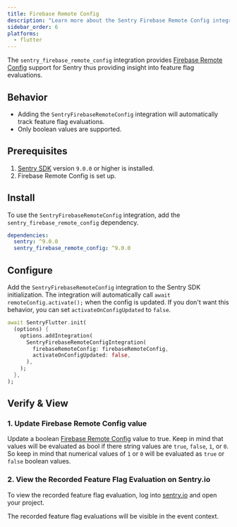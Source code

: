 ```yaml
---
title: Firebase Remote Config
description: "Learn more about the Sentry Firebase Remote Config integration for the Dart SDK."
sidebar_order: 6
platforms:
  - flutter
---
```


The `sentry_firebase_remote_config` integration provides [Firebase Remote Config](https://firebase.google.com/docs/remote-config/get-started?platform=flutter) support for Sentry thus providing insight into feature flag evaluations.

## Behavior

- Adding the `SentryFirebaseRemoteConfig` integration will automatically track feature flag evaluations.
- Only boolean values are supported.

## Prerequisites

1. [Sentry SDK](/platforms/dart/#configure) version `9.0.0` or higher is installed.
2. Firebase Remote Config is set up.

## Install

To use the `SentryFirebaseRemoteConfig` integration, add the `sentry_firebase_remote_config` dependency.

```yml {filename:pubspec.yaml}
dependencies:
  sentry: ^9.0.0
  sentry_firebase_remote_config: ^9.0.0
```

## Configure

Add the `SentryFirebaseRemoteConfig` integration to the Sentry SDK initialization. The integration will automatically call `await remoteConfig.activate();` when the config is updated.
If you don't want this behavior, you can set `activateOnConfigUpdated` to `false`.

```dart
await SentryFlutter.init(
  (options) {
    options.addIntegration(
      SentryFirebaseRemoteConfigIntegration(
        firebaseRemoteConfig: firebaseRemoteConfig,
        activateOnConfigUpdated: false,
      ),
    );
  },
);
```

## Verify & View

### 1. Update Firebase Remote Config value

Update a boolean [Firebase Remote Config](https://firebase.google.com/docs/remote-config/get-started?platform=flutter) value to true. Keep in mind that values will be evaluated as bool if there string values are `true`, `false`, `1`, or `0`. So keep in mind that numerical values of `1` or `0` will be evaluated as `true` or `false` boolean values.

### 2. View the Recorded Feature Flag Evaluation on Sentry.io

To view the recorded feature flag evaluation, log into [sentry.io](https://sentry.io) and open your project.

The recorded feature flag evaluations will be visible in the event context.
